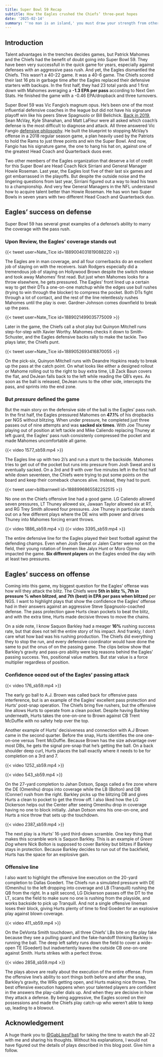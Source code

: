 ```yaml
---
title: Super Bowl 59 Recap
subtitle: How the Eagles crushed the Chiefs’ three-peat hopes
date: '2025-02-14'
summary: "'no man is an island,' you must draw your strength from others"
---
```


## Introduction

Talent advantages in the trenches decides games, but Patrick Mahomes and the Chiefs had the benefit of doubt going into Super Bowl 59. They have been very successfull in the quick game for years, especially against defenses with an aggressive pass rush. And yet, the Eagles dismantled the Chiefs. This wasn't a 40-22 game. It was a 40-6 game. The Chiefs scored their last 16 pts in garbage time after the Eagles replaced their defensive starters with backups. In the first half, they had 23 total yards and 1 first down with Mahomes averaging a **-1.3 EPA per pass** according to Next Gen Stats. He finished the game with a -0.46 EPA/dropback and three turnovers.

Super Bowl 59 was Vic Fangio's magnum opus. He's been one of the most influential defensive coaches in the league but did not have his signature playoff win like his peers Steve Spagnuolo or Bill Belichick. [Back in 2019](https://www.espn.com/nfl/story/_/id/27447121/mcvay-shanahan-lafleur-qbs-playbooks-learning-dc), Sean McVay, Kyle Shanahan, and Matt LaFleur were all asked which coach's defense is the most difficult to diagnose and attack. All three answered Vic Fangio [defensive philosophy](https://www.readoptional.com/p/the-book-of-fangio-part-i-the-philosophy). He built the blueprint to stopping McVay's offense in a 2018 regular season game, a plan heavily used by the Patriots to hold the Rams to just three points and win the Super Bowl. And now, Fangio has his signature game, the one to hang his hat on, against one of the greatest Head Coach and Quarterback duos ever. 

Two other members of the Eagles organization that deserve a lot of credit for this Super Bowl are Head Coach Nick Sirriani and General Manager Howie Roseman. Last year, the Eagles lost five of their last six games and got embarrassed in the playoffs. But despite the outside noise and the lingering questions from last year, Sirriani figured out a way to lead his team to a championship. And very few General Managers in the NFL understand how to acquire talent better than Howie Roseman. He has won two Super Bowls in seven years with two different Head Coach and Quarterback duo.

## Eagles' success on defense

Super Bowl 59 has several great examples of a defense's ability to marry the coverage with the pass rush.

### Upon Review, the Eagles' coverage stands out

{{< tweet user=Nate_Tice id=1889004031819088220 >}}

The Eagles are in man coverage, and all four cornerbacks do an excellent job of staying on with the receivers. Isiah Rodgers especially did a tremendous job of staying on Hollywood Brown despite the switch release and took away Mahomes' first read. But just when Mahomes looks for a throw elsewhere, he gets pressured. The Eagles' front lined up a certain way to get their DTs a one-on-one matchup while the edges use bull rushes (trying to win through the blocker) to compress the pocket. Both DTs fight through a lot of contact, and the rest of the line relentlessly rushes Mahomes until the play is over. Gardner-Johnson comes downfield to break up the pass.

{{< tweet user=Nate_Tice id=1889021499035775009 >}}

Later in the game, the Chiefs call a shot play but Quinyon Mitchell runs step-for-step with Xavier Worthy. Mahomes checks it down to Smith-Schuster, and the Eagles defensive backs rally to make the tackle. Two plays later, the Chiefs punt.

{{< tweet user=Nate_Tice id=1889052693416870055 >}}

On the pick-six, Quinyon Mitchell runs with Deandre Hopkins ready to break up the pass at the catch point. On what looks like either a designed rollout or Mahome rolling out to the right to buy extra time, LB Zack Baun covers the flat, and DeJean falls back to the left while reading the QB's eyes. As soon as the ball is released, DeJean runs to the other side, intercepts the pass, and sprints into the end zone. 

### But *pressure* defined the game

But the main story on the defensive side of the ball is the Eagles' pass rush. In the first half, the Eagles pressured Mahomes on **47.1%** of his dropbacks per NGS without blitzing. When under pressure, he completed just three passes out of nine attempts and was **sacked six times**. With Joe Thuney playing out of position at left tackle and Mike Caliendo replacing Thuney at left guard, the Eagles' pass rush consistenly compressed the pocket and made Mahomes uncomfortable all game.

{{< video 1577_sb59.mp4 >}}

The Eagles line up with two 2i's and run a stunt to the backside. Mahomes tries to get out of the pocket but runs into pressure from Josh Sweat and is eventually sacked. On a 3rd and 9 with over five minutes left in the first half while down seventeen, the Chiefs were trying to put some points on the board and keep their comeback chances alive. Instead, they had to punt. 

{{< tweet user=billbarnwell id=1888996865582252515 >}}

No one on the Chiefs offensive line had a good game. LG Caliendo allowed seven pressures, LT Thuney allowed six, Jawaan Taylor allowed six at RT, and RG Trey Smith allowed four pressures. Joe Thuney in particular stands out on a few different plays where the DE wins with power and drives Thuney into Mahomes forcing errant throws.

{{< video 1886_sb59.mp4 >}}
{{< video 3395_sb59.mp4 >}}

The entire defensive line for the Eagles played their best football against the defending champs. Even when Josh Sweat or Jalen Carter were not on the field, their young rotation of linemen like Jalyx Hunt or Moro Ojomo impacted the game. **Six different players** on the Eagles ended the day with at least two pressures.

## Eagles' success on offense

Coming into this game, my biggest question for the Eagles' offense was how will they attack the blitz. The Chiefs were **5th in blitz %, 7th in pressure % when blitzed, and 7th (best) in EPA per pass when blitzed** per NGS. I want to highlight plays that show the confidence the Eagles' offense had in their answers against an aggressive Steve Spagnuolo-coached defense. The pass protection gave Hurts clean pockets to beat the blitz, and with the extra time, Hurts made decisive throws to move the chains. 

On a side note, I know Saquon Barkley had a meager **16%** rushing success rate, but that does not tell the entire story of his impact. And frankly, I don't care what how bad was his rushing production. The Chiefs did everything they to stop the run, and every defensive coordinator would have done the same to put the onus of on the passing game. The clips below show that Barkley's gravity and pass-pro ability were big reasons behind the Eagles' passing success. Yes, positional value matters. But star value is a force multiplier regardless of position.

### Confidence oozed out of the Eagles' passing attack

{{< video 176_sb59.mp4 >}}

The early go ball to A.J. Brown was called back for offensive pass interference, but is an example of the Eagles' excellent pass protection and Hurts' post-snap operation. The Chiefs bring five rushers, but the offensive line allows Hurts to operate from a clean pocket. Despite having Barkley underneath, Hurts takes the one-on-one to Brown against CB Trent McDuffie with no safety help over the top.

Another example of Hurts' decisiveness and connection with A.J Brown came in the second quarter. Before the snap, Hurts identifies the one one-on-one versus Trent McDuffie. Because Brown has the size advantage over most DBs, he gets the signal pre-snap that he's getting the ball. On a back shoulder deep curl, Hurts places the ball exactly where it needs to be for completion on a 3rd and 7.

{{< video 1252_sb59.mp4 >}}

{{< video 543_sb59.mp4 >}}

On the 27-yard completion to Jahan Dotson, Spags called a fire zone where the DE (Omenihu) drops into coverage while the LB (Bolton) and DB (Conner) rush from the right. Barkley picks up the blitzing DB and gives Hurts a clean to pocket to get the throw off. I also liked how the LG Dickerson helps out the Center after seeing Omenihu drop in coverage having no one to block initially. Jahan Dotson wins his one-on-one, and Hurts a nice throw that sets up the touchdown.

{{< video 2387_sb59.mp4 >}}

The next play is a Hurts' 16-yard third-down scramble. One key thing that makes this scramble work is Saquon Barkley. This is an example of *Green Dog* where Nick Bolton is supposed to cover Barkley but blitzes if Barkley stays in protection. Because Barkley decides to run out of the backfield, Hurts has the space for an explosive gain.

### Offensive line

I also want to highlight the offensive line execution on the 20-yard completion to Dallas Goedert. The Chiefs run a simulated pressure with DE (Omenihu) to the left dropping into coverage and LB (Tranquill) rushing the QB from the right. In a split second, LG Dickerson passes off the DT to the LT, scans the field to make sure no one is rushing from the playside, and works backside to pick up Tranquill. And not a single offensive lineman loses their block, giving Hurts plenty of time to find Goedert for an explosive play against blown coverage. 

{{< video 411_sb59.mp4 >}}

On the DeVonta Smith touchdown, all three Chiefs' LBs bite on the play fake because they see a pulling guard and the fake-handoff thinking Barkley is running the ball. The deep left safety runs down the field to cover a wide-open TE (Goedert) but inadvertently leaves the outside CB one-on-one against Smith. Hurts strikes with a perfect throw.

{{< video 2858_sb59.mp4 >}}

The plays above are really about the execution of the entire offense. From the offensive line's ability to sort things both before and after the snap, Barkley's gravity, the WRs getting open, and Hurts making nice throws. The best offensive execution happens when your talented players are confident in the answers the play-caller dials up. And when they are decisive in how they attack a defense. By being aggressive, the Eagles scored on their possessions and made the Chiefs play catch-up who weren't able to keep up, leading to a blowout. 

## Acknowledgement

A huge thank you to [@GabLikesFball](https://x.com/GabLikesFball) for taking the time to watch the all-22 with me and sharing his thoughts. Without his explanations, I would not have figured out the details of plays described in this blog post. Give him a follow.





